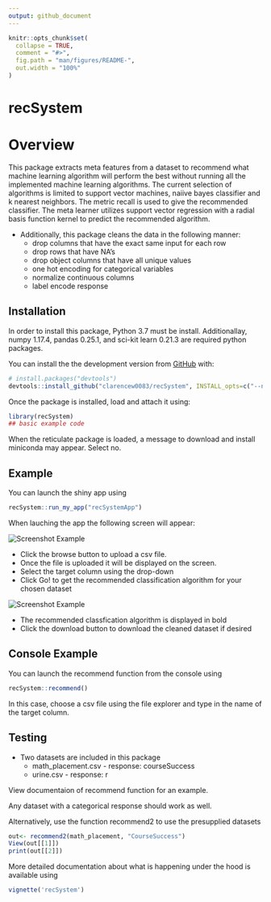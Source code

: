 ```yaml
---
output: github_document
---
```


<!-- README.md is generated from README.Rmd. Please edit that file -->

```r
knitr::opts_chunk$set(
  collapse = TRUE,
  comment = "#>",
  fig.path = "man/figures/README-",
  out.width = "100%"
)
```



# recSystem

# Overview

This package extracts meta features from a dataset to recommend what machine learning algorithm will perform the best
  without running all the implemented machine learning algorithms.
  The current selection of algorithms is limited to support vector machines, naiive bayes classifier and k nearest neighbors. The metric recall is used to give the recommended classifier. 
  The meta learner utilizes support vector regression with a radial basis function kernel to predict the recommended algorithm.

- Additionally, this package cleans the data in the following manner:
  + drop columns that have the exact same input for each row
  + drop rows that have NA's
  + drop object columns that have all unique values
  + one hot encoding for categorical variables
  + normalize continuous columns
  + label encode response



  

<!-- badges: start -->
<!-- badges: end -->


## Installation
In order to install this package, Python 3.7 must be install. Additionallay, numpy 1.17.4, pandas 0.25.1, and sci-kit learn 0.21.3 are required python packages.


You can install the the development version from [GitHub](https://github.com/) with:

``` r
# install.packages("devtools")
devtools::install_github("clarencew0083/recSystem", INSTALL_opts=c("--no-multiarch"), build_vignettes = TRUE)


```
Once the package is installed, load and attach it using:

```r
library(recSystem)
## basic example code
```

When the reticulate package is loaded, a message to download and install miniconda may appear. Select no.


## Example
You can launch the shiny app using

```r
recSystem::run_my_app("recSystemApp")
```
When lauching the app the following screen will appear:

<img src="inst/images/app1.PNG" alt="Screenshot Example">

- Click the browse button to upload a csv file.
- Once the file is uploaded it will be displayed on the screen.
- Select the target column using the drop-down
- Click Go! to get the recommended classification algorithm for your chosen dataset 

<img src="inst/images/app2.PNG" alt="Screenshot Example">

- The recommended classfication algorithm is displayed in bold
- Click the download button to download the cleaned dataset if desired


## Console Example

You can launch the recommend function from the console using

```r
recSystem::recommend()
```

In this case, choose a csv file using the file explorer and type in the name of the target column.

## Testing
- Two datasets are included in this package
  + math_placement.csv - response: courseSuccess
  + urine.csv - response: r 
  
View documentaion of recommend function for an example.
  
Any dataset with a categorical response should work as well.

Alternatively, use the function recommend2 to use the presupplied datasets

```r
out<- recommend2(math_placement, "CourseSuccess")
View(out[[1]])
print(out[[2]])
```

More detailed documentation about what is happening under the hood is available using

```r
vignette('recSystem')
```

  

  



